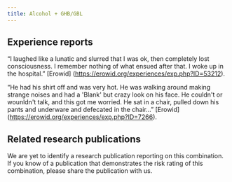 ---
title: Alcohol + GHB/GBL
---
## Experience reports

“I laughed like a lunatic and slurred that I was ok, then completely lost consciousness. I remember nothing of what ensued after that. I woke up in the hospital.” [Erowid] (https://erowid.org/experiences/exp.php?ID=53212).

“He had his shirt off and was very hot. He was walking around making strange noises and had a 'Blank' but crazy look on his face. He couldn't or wounldn't talk, and this got me worried. He sat in a chair, pulled down his pants and underware and defecated in the chair…” [Erowid] (https://erowid.org/experiences/exp.php?ID=7266).

## Related research publications

We are yet to identify a research publication reporting on this combination. If you know of a publication that demonstrates the risk rating of this combination, please share the publication with us.

